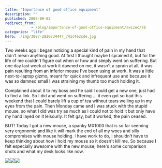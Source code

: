 ```yaml
---
title: 'Importance of good office equipment'
description: ""
published: 2008-09-02
redirect_from: 
            - /blog/importance-of-good-office-equipment/swizec/76
categories: "life"
hero: ./img/3087-2820734447_741c4e2cde.jpg
---
```

Two weeks ago I began noticing a special kind of pain in my hand that didn't mean anything good. At first I thought maybe I sprained it, but for the life of me couldn't figure out when or how and simply went on suffering. But one day last week at work it dawned on me, it wasn't a sprain at all, it was pain resulting from an inferior mouse I've been using at work. It was a little next-to-laptop gizmo, meant for quick and infrequent use and because it was so damned small I was straining my thumb too much holding it.

Complained about it to my boss and he said I could get a new one, just had to find a link. So I did and went on suffering ... it even got so bad this weekend that I could barely lift a cup of tea without tears welling up in my eyes from the pain. Then Monday came and I was stuck with the stupid mouse, so what I did was try as much as I could not to hold it but only have my hand layed on it leisourly. It felt gay, but it worked, the pain ceased.

BUT! Today I got a new mouse, a spanky MX1000 that is so far seeming very ergonomic and like it will mark the end of all my woes and silly compromises with mouse holding. I have work to do, I shouldn't have to keep thinking about how I hold my mouse so it doesn't kill me. So because I felt especially awesome with the new mouse, here's some comparison shots and what my desk looks like now.

![ ](./img/3087-2820734447_741c4e2cde.jpg "MX1000 package")![ ](./img/3057-2820734441_3a1e8909c5.jpg "Old mouse in front, new in back")![ ](./img/3223-2820734437_1af161c722.jpg "New mousey")
